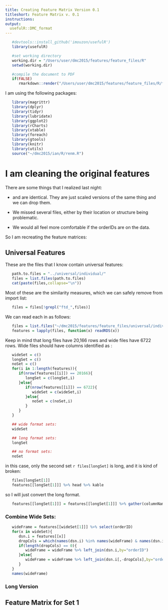 ```yaml
---
title: Creating Feature Matrix Version 0.1
titleshort: Feature Matrix v. 0.1
instructions: 
output:
  usefulR::DMC_format
---
```


<!--- # (R code (No Results in Document)) -->
```r
   #devtools::install_github('imouzon/usefulR')
   library(usefulR)

   #set working directory
   working.dir = "/Users/user/dmc2015/features/feature_files/R"
   setwd(working.dir)

   #compile the document to PDF
   if(FALSE) 
      rmarkdown::render("/Users/user/dmc2015/features/feature_files/R/feature_matrix_version0.1.rmd")
```

I am using the following packages:
<!--- # (R code (No Results in Document))-->
```r
   library(magrittr)
   library(dplyr)
   library(tidyr)
   library(lubridate)
   library(ggplot2)
   library(rCharts)
   library(xtable)
   library(foreach)
   library(gtools)
   library(knitr)
   library(utils)
   source("~/dmc2015/ian/R/renm.R")
```

# I am cleaning the original features

There are some things that I realized last night:

- \verb!sim_ftd! and \verb!sim_lnorm! are identical. They are just scaled versions of the same thing and we can drop them.

- We missed several files, either by their location or structure being problematic.

- We would all feel more comfortable if the orderIDs are on the data.

So I am recreating the feature matrices:

## Universal Features

These are the files that I know contain universal features:
<!--- : R code (No Results in Document) -->
```r
   path.to.files = "../universal/individual/"
   files = list.files(path.to.files)
   cat(paste(files,collapse="\n"))
```
Most of these are the similarity measures, which we can safely remove from import list:
<!--- : R code (No Results in Document) -->
```r
   files = files[!grepl("ftd_",files)]
```
We can read each in as follows:
<!--- : R code (No Results in Document) -->
```r
   files = list.files("~/dmc2015/features/feature_files/universal/individual/",full.name=TRUE)
   features = lapply(files, function(x) readRDS(x))
```
Keep in mind that long files have 20,166 rows and wide files have 6722 rows. 
Wide files should have columns identified as \verb!couponCol!:
<!--- : R code (No Results in Document) -->
```r
   wideSet = c()
   longSet = c()
   noSet = c()
   for(i in 1:length(features)){
      if(nrow(features[[i]]) == 20166){
         longSet = c(longSet,i)
      }else{
         if(nrow(features[[i]]) == 6722){
            wideSet = c(wideSet,i)
         }else{
            noSet = c(noSet,i)
         }
      }
   }

   ## wide format sets:
   wideSet

   ## long format sets:
   longSet

   ## no format sets:
   noSet
```
in this case, only the second set `r files[longSet]` is long, and it is kind of broken:
<!--- : R code (No Results in Document) -->
```r
   files[longSet[1]]
   features[[longSet[1]]] %>% head %>% kable
```
so I will just convert the long format.
<!--- : R code (No Results in Document) -->
```r
   features[[longSet[1]]] = features[[longSet[1]]] %>% gather(columnName,value,-orderID) %>% filter(!is.na(value)) %>% mutate(varName = gsub("ratio[0-9]","ratio",columnName)) %>% mutate(couponCol=1*grepl("ratio1",columnName) + 2*grepl("ratio2",columnName) + 3*grepl("ratio3",columnName))  %>% select(-columnName) %>% spread(varName,value) %>% arrange(orderID,couponCol)
```

### Combine Wide Sets:
<!--- : R code (No Results in Document) -->
```r
   wideFrame = features[[wideSet[1]]] %>% select(orderID)
   for(x in wideSet){
      dsn.i = features[[x]]
      dropCols = which(names(dsn.i) %in% names(wideFrame) & names(dsn.i) != "orderID")
      if(length(dropCols) == 0){
         wideFrame = wideFrame %>% left_join(dsn.i,by="orderID")
      }else{
         wideFrame = wideFrame %>% left_join(dsn.i[,-dropCols],by="orderID")
      }
   }
   names(wideFrame)
```

















### Long Version 

## Feature Matrix for Set 1
